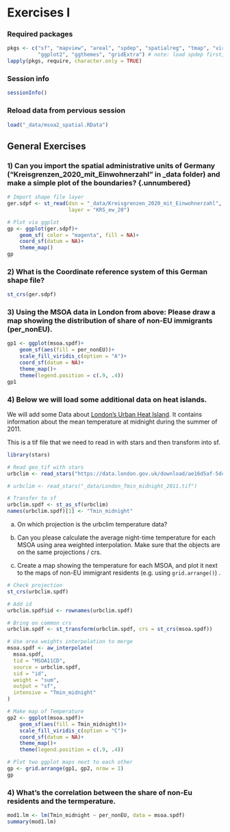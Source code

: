 ::: {.content-hidden unless-format="html"}
$$
\newcommand{\Exp}{\mathrm{E}}
\newcommand\given[1][]{\:#1\vert\:}
\newcommand{\Cov}{\mathrm{Cov}}
\newcommand{\Var}{\mathrm{Var}}
\newcommand{\rank}{\mathrm{rank}}
\newcommand{\bm}[1]{\boldsymbol{\mathbf{#1}}}
$$
:::


# Exercises I

### Required packages {.unnumbered}

```r
pkgs <- c("sf", "mapview", "areal", "spdep", "spatialreg", "tmap", "viridisLite",
          "ggplot2", "ggthemes", "gridExtra") # note: load spdep first, then spatialreg
lapply(pkgs, require, character.only = TRUE)

```

### Session info {.unnumbered}

```r
sessionInfo()

```

### Reload data from pervious session {.unnumbered}

```r
load("_data/msoa2_spatial.RData")
```



## General Exercises

### 1) Can you import the spatial administrative units of Germany ("Kreisgrenzen_2020_mit_Einwohnerzahl" in _data folder) and make a simple plot of the boundaries?   {.unnumbered}

```r
# Import shape file layer
ger.sdpf <- st_read(dsn = "_data/Kreisgrenzen_2020_mit_Einwohnerzahl",
                    layer = "KRS_ew_20")

# Plot via ggplot
gp <- ggplot(ger.sdpf)+
    geom_sf( color = "magenta", fill = NA)+
    coord_sf(datum = NA)+
    theme_map()
gp
```

### 2) What is the Coordinate reference system of this German shape file? {.unnumbered}

```r
st_crs(ger.sdpf)
```


### 3) Using the MSOA data in London from above: Please draw a map showing the distribution of share of non-EU immigrants (per_nonEU).  {.unnumbered}

```r
gp1 <- ggplot(msoa.spdf)+
    geom_sf(aes(fill = per_nonEU))+
    scale_fill_viridis_c(option = "A")+
    coord_sf(datum = NA)+
    theme_map()+
    theme(legend.position = c(.9, .4))
gp1
```

### 4) Below we will load some additional data on heat islands.   {.unnumbered}

We will add some Data about [London's Urban Heat Island](https://data.london.gov.uk/dataset/london-s-urban-heat-island---average-summer/). It contains information about the mean temperature at midnight during the summer of 2011.

This is a tif file that we need to read in with stars and then transform into sf.

```r
library(stars)

# Read geo_tif with stars
urbclim <- read_stars("https://data.london.gov.uk/download/ae16d5af-5dce-49bc-b1e2-88bb41e8bfd0/f4e3a05d-fad7-4b56-8c42-ba2274f3bb3a/London_Tmin_midnight_2011.tif")

# urbclim <- read_stars("_data/London_Tmin_midnight_2011.tif")

# Transfer to sf
urbclim.spdf <- st_as_sf(urbclim)
names(urbclim.spdf)[1] <- "Tmin_midnight"
```

a) On which projection is the urbclim temperature data?

b) Can you please calculate the average night-time temperature for each MSOA using area weighted interpolation. Make sure that the objects are on the same projections / crs.

c) Create a map showing the temperature for each MSOA, and plot it next to the maps of non-EU immigrant residents (e.g. using `grid.arrange()`) .


```r
# Check projection
st_crs(urbclim.spdf)
```


```r
# Add id
urbclim.spdf$id <- rownames(urbclim.spdf)

# Bring on common crs
urbclim.spdf <- st_transform(urbclim.spdf, crs = st_crs(msoa.spdf))

# Use area weights interpolation to merge
msoa.spdf <- aw_interpolate(
  msoa.spdf,
  tid = "MSOA11CD",
  source = urbclim.spdf,
  sid = "id",
  weight = "sum",
  output = "sf",
  intensive = "Tmin_midnight"             
)
```




```r
# Make map of Temperature
gp2 <- ggplot(msoa.spdf)+
    geom_sf(aes(fill = Tmin_midnight))+
    scale_fill_viridis_c(option = "C")+
    coord_sf(datum = NA)+
    theme_map()+
    theme(legend.position = c(.9, .4))

# Plot two ggplot maps next to each other
gp <- grid.arrange(gp1, gp2, nrow = 1)
gp
```


### 4) What's the correlation between the share of non-Eu residents and the termperature.   {.unnumbered}

```r
mod1.lm <- lm(Tmin_midnight ~ per_nonEU, data = msoa.spdf)
summary(mod1.lm)
```

